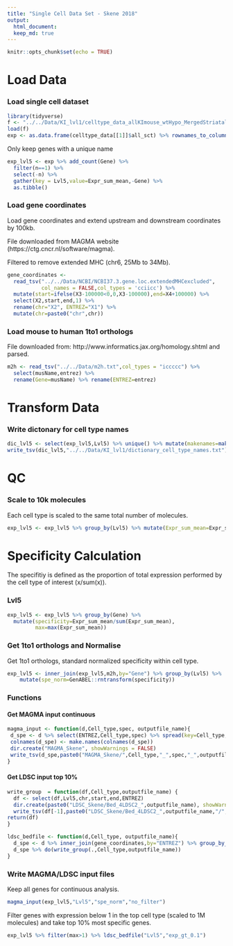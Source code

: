 ```yaml
---
title: "Single Cell Data Set - Skene 2018"
output: 
  html_document:
  keep_md: true
---
```


```r
knitr::opts_chunk$set(echo = TRUE)
```

# Load Data

### Load single cell dataset

```R
library(tidyverse)
f <- "../../Data/KI_lvl1/celltype_data_allKImouse_wtHypo_MergedStriatal_1to1only_level1_thresh0_trim0.rda"
load(f)
exp <- as.data.frame(celltype_data[[1]]$all_sct) %>% rownames_to_column("Gene")
```

Only keep genes with a unique name

```R
exp_lvl5 <- exp %>% add_count(Gene) %>% 
  filter(n==1) %>%
  select(-n) %>%
  gather(key = Lvl5,value=Expr_sum_mean,-Gene) %>%
  as.tibble()
```

### Load gene coordinates

Load gene coordinates and extend upstream and downstream coordinates by 100kb.

File downloaded from MAGMA website (https://ctg.cncr.nl/software/magma).

Filtered to remove extended MHC (chr6, 25Mb to 34Mb).

```r
gene_coordinates <- 
  read_tsv("../../Data/NCBI/NCBI37.3.gene.loc.extendedMHCexcluded",
           col_names = FALSE,col_types = 'cciicc') %>%
  mutate(start=ifelse(X3-100000<0,0,X3-100000),end=X4+100000) %>%
  select(X2,start,end,1) %>% 
  rename(chr="X2", ENTREZ="X1") %>% 
  mutate(chr=paste0("chr",chr))
```

### Load mouse to human 1to1 orthologs

File downloaded from: http://www.informatics.jax.org/homology.shtml and parsed.

```R
m2h <- read_tsv("../../Data/m2h.txt",col_types = "iccccc") %>% 
  select(musName,entrez) %>%
  rename(Gene=musName) %>% rename(ENTREZ=entrez)
```

# Transform Data

### Write dictonary for cell type names

```R
dic_lvl5 <- select(exp_lvl5,Lvl5) %>% unique() %>% mutate(makenames=make.names(Lvl5))
write_tsv(dic_lvl5,"../../Data/KI_lvl1/dictionary_cell_type_names.txt")
```

# QC

### Scale to 10k molecules

Each cell type is scaled to the same total number of molecules. 

```R
exp_lvl5 <- exp_lvl5 %>% group_by(Lvl5) %>% mutate(Expr_sum_mean=Expr_sum_mean*1e6/sum(Expr_sum_mean))
```

# Specificity Calculation

The specifitiy is defined as the proportion of total expression performed by the cell type of interest (x/sum(x)).

### Lvl5

```R
exp_lvl5 <- exp_lvl5 %>% group_by(Gene) %>% 
  mutate(specificity=Expr_sum_mean/sum(Expr_sum_mean),
         max=max(Expr_sum_mean))
```

### Get 1to1 orthologs and Normalise

Get 1to1 orthologs, standard normalized specificity within cell type.

```R
exp_lvl5 <- inner_join(exp_lvl5,m2h,by="Gene") %>% group_by(Lvl5) %>%
    mutate(spe_norm=GenABEL::rntransform(specificity))
```

### Functions

#### Get MAGMA input continuous

```R
magma_input <- function(d,Cell_type,spec, outputfile_name){
 d_spe <- d %>% select(ENTREZ,Cell_type,spec) %>% spread(key=Cell_type,value=spec)
 colnames(d_spe) <- make.names(colnames(d_spe))
 dir.create("MAGMA_Skene", showWarnings = FALSE)
 write_tsv(d_spe,paste0("MAGMA_Skene/",Cell_type,"_",spec,"_",outputfile_name,".txt"))
}
```

#### Get LDSC input top 10%

```R
write_group  = function(df,Cell_type,outputfile_name) {
  df <- select(df,Lvl5,chr,start,end,ENTREZ)
  dir.create(paste0("LDSC_Skene/Bed_4LDSC2_",outputfile_name), showWarnings = FALSE,recursive = TRUE)
  write_tsv(df[-1],paste0("LDSC_Skene/Bed_4LDSC2_",outputfile_name,"/",make.names(unique(df[1])),".bed"),col_names = F)
return(df)
}
```

```R
ldsc_bedfile <- function(d,Cell_type, outputfile_name){
  d_spe <- d %>% inner_join(gene_coordinates,by="ENTREZ") %>% group_by_(Cell_type) %>% filter(specificity>=quantile(specificity,0.9)) 
  d_spe %>% do(write_group(.,Cell_type,outputfile_name))
}
```

### Write MAGMA/LDSC input files 

Keep all genes for continuous analysis.

```R
magma_input(exp_lvl5,"Lvl5","spe_norm","no_filter")
```

Filter genes with expression below 1 in the top cell type (scaled to 1M molecules) and take top 10% most specific genes.

```R
exp_lvl5 %>% filter(max>1) %>% ldsc_bedfile("Lvl5","exp_gt_0.1")
```